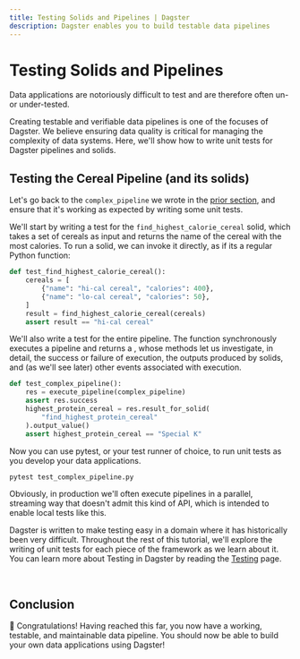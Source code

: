 ```yaml
---
title: Testing Solids and Pipelines | Dagster
description: Dagster enables you to build testable data pipelines
---
```


# Testing Solids and Pipelines

<CodeReferenceLink filePath="examples/docs_snippets/docs_snippets/intro_tutorial/basics/e04_quality/" />

Data applications are notoriously difficult to test and are therefore often un- or under-tested.

Creating testable and verifiable data pipelines is one of the focuses of Dagster. We believe ensuring data quality is critical for managing the complexity of data systems. Here, we'll show how to write unit tests for Dagster pipelines and solids.

## Testing the Cereal Pipeline (and its solids)

Let's go back to the `complex_pipeline` we wrote in the [prior section](/tutorial/intro-tutorial/connecting-solids#a-more-complex-dag), and ensure that it's working as expected by writing some unit tests.

We'll start by writing a test for the `find_highest_calorie_cereal` solid, which takes a set of cereals as input and returns the name of the cereal with the most calories. To run a solid, we can invoke it directly, as if its a regular Python function:

```python file=/intro_tutorial/basics/e04_quality/test_complex_pipeline.py startafter=start_solid_test endbefore=end_solid_test
def test_find_highest_calorie_cereal():
    cereals = [
        {"name": "hi-cal cereal", "calories": 400},
        {"name": "lo-cal cereal", "calories": 50},
    ]
    result = find_highest_calorie_cereal(cereals)
    assert result == "hi-cal cereal"
```

We'll also write a test for the entire pipeline. The <PyObject
module="dagster" object="execute_pipeline" /> function synchronously executes a pipeline and returns a <PyObject module="dagster"
object="PipelineExecutionResult" />, whose methods let us investigate, in detail, the success or failure of execution, the outputs produced by solids, and (as we'll see later) other events associated with execution.

```python file=/intro_tutorial/basics/e04_quality/test_complex_pipeline.py startafter=start_pipeline_test endbefore=end_pipeline_test
def test_complex_pipeline():
    res = execute_pipeline(complex_pipeline)
    assert res.success
    highest_protein_cereal = res.result_for_solid(
        "find_highest_protein_cereal"
    ).output_value()
    assert highest_protein_cereal == "Special K"
```

Now you can use pytest, or your test runner of choice, to run unit tests as you develop your data applications.

```bash
pytest test_complex_pipeline.py
```

Obviously, in production we'll often execute pipelines in a parallel, streaming way that doesn't admit this kind of API, which is intended to enable local tests like this.

Dagster is written to make testing easy in a domain where it has historically been very difficult. Throughout the rest of this tutorial, we'll explore the writing of unit tests for each piece of the framework as we learn about it. You can learn more about Testing in Dagster by reading the [Testing](/concepts/testing) page.

<br />

## Conclusion

🎉 Congratulations! Having reached this far, you now have a working, testable, and maintainable data pipeline. You should now be able to build your own data applications using Dagster!

<br />
